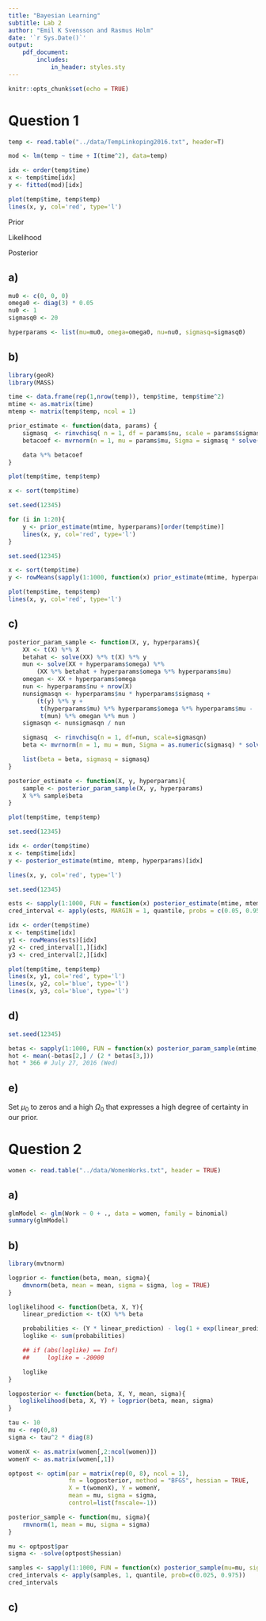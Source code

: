 ```yaml
---
title: "Bayesian Learning"
subtitle: Lab 2
author: "Emil K Svensson and Rasmus Holm"
date: '`r Sys.Date()`'
output:
    pdf_document:
        includes:
            in_header: styles.sty
---
```


```r
knitr::opts_chunk$set(echo = TRUE)
```

# Question 1

```r
temp <- read.table("../data/TempLinkoping2016.txt", header=T)

mod <- lm(temp ~ time + I(time^2), data=temp)
```

```r
idx <- order(temp$time)
x <- temp$time[idx]
y <- fitted(mod)[idx]

plot(temp$time, temp$temp)
lines(x, y, col='red', type='l')
```

Prior

\begin{align*}
\sigma^2 &\sim \text{Inv -- } \chi^2(\nu_{0}, \sigma_{0}^{2}) \\
\beta | \sigma^2 &\sim \text{N}(\mu_{0}, \sigma^2 \Omega_{0}^{-1})
\end{align*}

Likelihood

\begin{align*}
\textbf{y}| \beta, \sigma^2, \textbf{X} &\sim \text{N}(\textbf{X} \beta, \sigma^2 I_{n})
\end{align*}

Posterior

\begin{align*}
\sigma^2 | \textbf{y} &\sim \text{Inv -- } \chi^2(\nu_{n}, \sigma_{n}^{2}) \\
\beta | \sigma^2, \textbf{y} &\sim \text{N}(\mu_{n}, \sigma^2 \Omega_{n}^{-1}) \\
\intertext{where}
\mu_{n} &= (\textbf{X}^\intercal \textbf{X} + \Omega_0)^{-1} (\textbf{X}^\intercal \textbf{X} \hat{\beta} + \Omega_{0} \mu_{0}) \\
\Omega_{n} &= \textbf{X}^\intercal \textbf{X} + \Omega_{0} \\
\nu_{n} &= \nu_{0} + n \\
\nu_{n} \sigma^{2}_{n} &= \nu_{0} \sigma^2_0 + (\textbf{y}^\intercal \textbf{y} + \mu^{\intercal}_{0} \Omega_0 \mu_0 - \mu^{\intercal}_{n} \Omega_n \mu_n)
\end{align*}

## a)

```r
mu0 <- c(0, 0, 0)
omega0 <- diag(3) * 0.05
nu0 <- 1
sigmasq0 <- 20

hyperparams <- list(mu=mu0, omega=omega0, nu=nu0, sigmasq=sigmasq0)
```

## b)

```r
library(geoR)
library(MASS)

time <- data.frame(rep(1,nrow(temp)), temp$time, temp$time^2)
mtime <- as.matrix(time)
mtemp <- matrix(temp$temp, ncol = 1)

prior_estimate <- function(data, params) {
    sigmasq  <- rinvchisq( n = 1, df = params$nu, scale = params$sigmasq)
    betacoef <- mvrnorm(n = 1, mu = params$mu, Sigma = sigmasq * solve(params$omega) )

    data %*% betacoef
}
```

```r
plot(temp$time, temp$temp)

x <- sort(temp$time)

set.seed(12345)

for (i in 1:20){
    y <- prior_estimate(mtime, hyperparams)[order(temp$time)]
    lines(x, y, col='red', type='l')
}
```

```r
set.seed(12345)

x <- sort(temp$time)
y <- rowMeans(sapply(1:1000, function(x) prior_estimate(mtime, hyperparams)[order(temp$time)]))

plot(temp$time, temp$temp)
lines(x, y, col='red', type='l')
```

## c)

```r
posterior_param_sample <- function(X, y, hyperparams){
    XX <- t(X) %*% X
    betahat <- solve(XX) %*% t(X) %*% y
    mun <- solve(XX + hyperparams$omega) %*%
        (XX %*% betahat + hyperparams$omega %*% hyperparams$mu)
    omegan <- XX + hyperparams$omega
    nun <- hyperparams$nu + nrow(X)
    nunsigmasqn <- hyperparams$nu * hyperparams$sigmasq +
        (t(y) %*% y +
         t(hyperparams$mu) %*% hyperparams$omega %*% hyperparams$mu -
         t(mun) %*% omegan %*% mun )
    sigmasqn <- nunsigmasqn / nun

    sigmasq  <- rinvchisq(n = 1, df=nun, scale=sigmasqn)
    beta <- mvrnorm(n = 1, mu = mun, Sigma = as.numeric(sigmasq) * solve(omegan))

    list(beta = beta, sigmasq = sigmasq)
}

posterior_estimate <- function(X, y, hyperparams){
    sample <- posterior_param_sample(X, y, hyperparams)
    X %*% sample$beta
}
```

```r
plot(temp$time, temp$temp)

set.seed(12345)

idx <- order(temp$time)
x <- temp$time[idx]
y <- posterior_estimate(mtime, mtemp, hyperparams)[idx]

lines(x, y, col='red', type='l')
```

```r
set.seed(12345)

ests <- sapply(1:1000, FUN = function(x) posterior_estimate(mtime, mtemp, hyperparams))
cred_interval <- apply(ests, MARGIN = 1, quantile, probs = c(0.05, 0.95))

idx <- order(temp$time)
x <- temp$time[idx]
y1 <- rowMeans(ests)[idx]
y2 <- cred_interval[1,][idx]
y3 <- cred_interval[2,][idx]

plot(temp$time, temp$temp)
lines(x, y1, col='red', type='l')
lines(x, y2, col='blue', type='l')
lines(x, y3, col='blue', type='l')
```

## d)

```r
set.seed(12345)

betas <- sapply(1:1000, FUN = function(x) posterior_param_sample(mtime, mtemp, hyperparams)$beta)
hot <- mean(-betas[2,] / (2 * betas[3,]))
hot * 366 # July 27, 2016 (Wed)
```


## e)
Set $\mu_0$ to zeros and a high $\Omega_0$ that expresses a high degree of certainty in our prior.

\newpage

# Question 2

```r
women <- read.table("../data/WomenWorks.txt", header = TRUE)
```

## a)

```r
glmModel <- glm(Work ~ 0 + ., data = women, family = binomial)
summary(glmModel)
```

## b)

```r
library(mvtnorm)

logprior <- function(beta, mean, sigma){
    dmvnorm(beta, mean = mean, sigma = sigma, log = TRUE)
}

loglikelihood <- function(beta, X, Y){
    linear_prediction <- t(X) %*% beta

    probabilities <- (Y * linear_prediction) - log(1 + exp(linear_prediction))
    loglike <- sum(probabilities)

    ## if (abs(loglike) == Inf)
    ##     loglike = -20000

    loglike
}

logposterior <- function(beta, X, Y, mean, sigma){
   loglikelihood(beta, X, Y) + logprior(beta, mean, sigma)
}

tau <- 10
mu <- rep(0,8)
sigma <- tau^2 * diag(8)

womenX <- as.matrix(women[,2:ncol(women)])
womenY <- as.matrix(women[,1])

optpost <- optim(par = matrix(rep(0, 8), ncol = 1),
                 fn = logposterior, method = "BFGS", hessian = TRUE,
                 X = t(womenX), Y = womenY,
                 mean = mu, sigma = sigma,
                 control=list(fnscale=-1))
```

```r
posterior_sample <- function(mu, sigma){
    rmvnorm(1, mean = mu, sigma = sigma)
}

mu <- optpost$par
sigma <- -solve(optpost$hessian)

samples <- sapply(1:1000, FUN = function(x) posterior_sample(mu=mu, sigma=sigma))
cred_intervals <- apply(samples, 1, quantile, prob=c(0.025, 0.975))
cred_intervals
```

## c)
